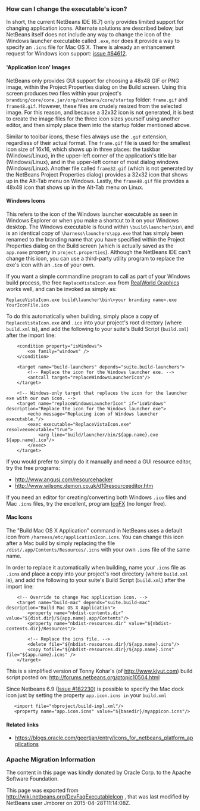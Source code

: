 <!--

    Licensed to the Apache Software Foundation (ASF) under one
    or more contributor license agreements.  See the NOTICE file
    distributed with this work for additional information
    regarding copyright ownership.  The ASF licenses this file
    to you under the Apache License, Version 2.0 (the
    "License"); you may not use this file except in compliance
    with the License.  You may obtain a copy of the License at

      http://www.apache.org/licenses/LICENSE-2.0

    Unless required by applicable law or agreed to in writing,
    software distributed under the License is distributed on an
    "AS IS" BASIS, WITHOUT WARRANTIES OR CONDITIONS OF ANY
    KIND, either express or implied.  See the License for the
    specific language governing permissions and limitations
    under the License.

-->

===How can I change the executable's icon?===

In short, the current NetBeans IDE (6.7) only provides limited support for changing application icons. Alternate solutions are described below, but NetBeans itself does not include any way to change the icon of the Windows launcher executable called <tt><your branding name>.exe</tt>, nor does it provide a way to specify an <tt>.icns</tt> file for Mac OS X. There is already an enhancement request for Windows icon support: [http://www.netbeans.org/nonav/issues/show_bug.cgi?id=64612 issue #64612].

===='Application Icon' Images====
NetBeans only provides GUI support for choosing a 48x48 GIF or PNG image, within the Project Properties dialog on the Build screen. Using this screen produces two files within your project's <tt>branding/core/core.jar/org/netbeans/core/startup</tt> folder: <tt>frame.gif</tt> and <tt>frame48.gif</tt>. However, these files are crudely resized from the selected image. For this reason, and because a 32x32 icon is not generated, it is best to create the image files for the three icon sizes yourself using another editor, and then simply place them into the startup folder mentioned above.

Similar to toolbar icons, these files always use the <tt>.gif</tt> extension, regardless of their actual format. The <tt>frame.gif</tt> file is used for the smallest icon size of 16x16, which shows up in three places: the taskbar (Windows/Linux), in the upper-left corner of the application's title bar (Windows/Linux), and in the upper-left corner of most dialog windows (Windows/Linux). Another file called <tt>frame32.gif</tt> (which is not generated by the NetBeans Project Properties dialog) provides a 32x32 icon that shows up in the Alt-Tab menu on Windows. Lastly, the <tt>frame48.gif</tt> file provides a 48x48 icon that shows up in the Alt-Tab menu on Linux.

====Windows Icons====
This refers to the icon of the Windows launcher executable as seen in Windows Explorer or when you make a shortcut to it on your Windows desktop. The Windows executable is found within <tt><your project>\build\launcher\bin\</tt> and is an identical copy of <tt><NetBeans install location>\harness\launchers\app.exe</tt> that has simply been renamed to the branding name that you have specified within the Project Properties dialog on the Build screen (which is actually saved as the <tt>app.name</tt> property in <tt>project.properties</tt>). Although the NetBeans IDE can't change this icon, you can use a third-party utility program to replace the exe's icon with an <tt>.ico</tt> of your own.

If you want a simple commandline program to call as part of your Windows build process, the free <tt>ReplaceVistaIcon.exe</tt> from [http://www.rw-designer.com/compile-vista-icon  RealWorld Graphics] works well, and can be invoked as simply as:
<pre>ReplaceVistaIcon.exe build\launcher\bin\<your branding name>.exe YourIconFile.ico</pre>

To do this automatically when building, simply place a copy of <tt>ReplaceVistaIcon.exe</tt> and <tt><your branding name>.ico</tt> into your project's root directory (where <tt>build.xml</tt> is), and add the following to your suite's Build Script (<tt>build.xml</tt>) after the import line:
<pre>
	<condition property="isWindows">
		<os family="windows" />
	</condition>

	<target name="build-launchers" depends="suite.build-launchers">
		<!-- Replace the icon for the Windows launcher exe. -->
		<antcall target="replaceWindowsLauncherIcon"/>
	</target>

	<!-- Windows-only target that replaces the icon for the launcher exe with our own icon. -->
	<target name="replaceWindowsLauncherIcon" if="isWindows" description="Replace the icon for the Windows launcher exe">
		<echo message="Replacing icon of Windows launcher executable."/>
		<exec executable="ReplaceVistaIcon.exe" resolveexecutable="true">
			<arg line="build/launcher/bin/${app.name}.exe ${app.name}.ico"/>
		</exec>
	</target>
</pre>

If you would prefer to simply do it manually and need a GUI resource editor, try the free programs:
* http://www.angusj.com/resourcehacker
* http://www.wilsonc.demon.co.uk/d10resourceeditor.htm

If you need an editor for creating/converting both Windows <tt>.ico</tt> files and Mac <tt>.icns</tt> files, try the excellent, program [http://icofx.ro/ IcoFX] (no longer free). 

====Mac Icons====
The "Build Mac OS X Application" command in NetBeans uses a default icon from <tt><NetBeans install location>/harness/etc/applicationIcon.icns</tt>.
You can change this icon after a Mac build by simply replacing the file <tt><your project>/dist/<your branding name>.app/Contents/Resources/<your branding name>.icns</tt> with your own <tt>.icns</tt> file of the same name.

In order to replace it automatically when building, name your <tt>.icns</tt> file as <tt><your branding name>.icns</tt> and place a copy into your project's root directory (where <tt>build.xml</tt> is), and add the following to your suite's Build Script (<tt>build.xml</tt>) after the import line:
<pre>
	<!-- Override to change Mac application icon. -->
	<target name="build-mac" depends="suite.build-mac" description="Build Mac OS X Application">
		<property name="nbdist-contents.dir" value="${dist.dir}/${app.name}.app/Contents"/>
		<property name="nbdist-resources.dir" value="${nbdist-contents.dir}/Resources"/>

		<!-- Replace the icns file. -->
		<delete file="${nbdist-resources.dir}/${app.name}.icns"/>
		<copy tofile="${nbdist-resources.dir}/${app.name}.icns" file="${app.name}.icns" />
	</target>
</pre>

This is a simplified version of Tonny Kohar's (of http://www.kiyut.com) build script posted on: http://forums.netbeans.org/ptopic10504.html

Since Netbeans 6.9 ([http://netbeans.org/bugzilla/show_bug.cgi?id=182230+&x=23&y=2 Issue #182230]) is possible to specify the Mac dock icon just by setting the property <tt>app.icon.icns in</tt> your <tt>build.xml</tt>

<pre>
   <import file="nbproject/build-impl.xml"/>
   <property name="app.icon.icns" value="${basedir}/myappicon.icns"/>
</pre>
====Related links====
* https://blogs.oracle.com/geertjan/entry/icons_for_netbeans_platform_applications

===Apache Migration Information===

The content in this page was kindly donated by Oracle Corp. to the
Apache Software Foundation.

This page was exported from http://wiki.netbeans.org/DevFaqExecutableIcon , 
that was last modified by NetBeans user Jmborer 
on 2015-04-28T11:14:08Z.

